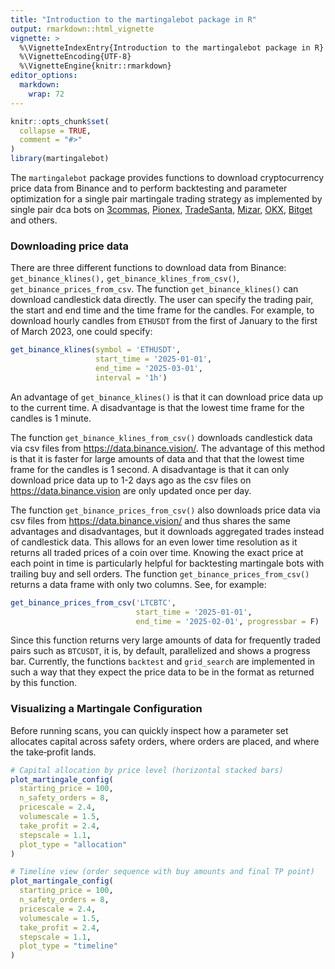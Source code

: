 ```yaml
---
title: "Introduction to the martingalebot package in R"
output: rmarkdown::html_vignette
vignette: >
  %\VignetteIndexEntry{Introduction to the martingalebot package in R}
  %\VignetteEncoding{UTF-8}
  %\VignetteEngine{knitr::rmarkdown}
editor_options: 
  markdown: 
    wrap: 72
---
```


```r
knitr::opts_chunk$set(
  collapse = TRUE,
  comment = "#>"
)
library(martingalebot)
```

The `martingalebot` package provides functions to download
cryptocurrency price data from Binance and to perform backtesting and
parameter optimization for a single pair martingale trading strategy as
implemented by single pair dca bots on [3commas](https://3commas.io/),
[Pionex](https://www.pionex.com/),
[TradeSanta](https://tradesanta.com/), [Mizar](https://mizar.com/),
[OKX](https://www.okx.com/learn/introducing-the-spot-dollar-cost-averaging-dca-bot),
[Bitget](https://www.bitget.com/en/academy/article-details/Bitget-DCA-Strategy-A-Hands-on-Tutorial)
and others.

### Downloading price data

There are three different functions to download data from Binance:
`get_binance_klines(),` `get_binance_klines_from_csv()`,
`get_binance_prices_from_csv`. The function `get_binance_klines()` can
download candlestick data directly. The user can specify the trading
pair, the start and end time and the time frame for the candles. For
example, to download hourly candles from `ETHUSDT` from the first of
January to the first of March 2023, one could specify:

```r
get_binance_klines(symbol = 'ETHUSDT',
                   start_time = '2025-01-01',
                   end_time = '2025-03-01',
                   interval = '1h')
```

An advantage of `get_binance_klines()` is that it can download price
data up to the current time. A disadvantage is that the lowest time
frame for the candles is 1 minute.

The function `get_binance_klines_from_csv()` downloads candlestick data
via csv files from <https://data.binance.vision/>. The advantage of this
method is that it is faster for large amounts of data and that that the
lowest time frame for the candles is 1 second. A disadvantage is that it
can only download price data up to 1-2 days ago as the csv files on
[https://data.binance.vision](https://data.binance.vision/) are only
updated once per day.

The function `get_binance_prices_from_csv()` also downloads price data
via csv files from <https://data.binance.vision/> and thus shares the
same advantages and disadvantages, but it downloads aggregated trades
instead of candlestick data. This allows for an even lower time
resolution as it returns all traded prices of a coin over time. Knowing
the exact price at each point in time is particularly helpful for
backtesting martingale bots with trailing buy and sell orders. The
function `get_binance_prices_from_csv()` returns a data frame with only
two columns. See, for example:

```r
get_binance_prices_from_csv('LTCBTC',
                            start_time = '2025-01-01',
                            end_time = '2025-02-01', progressbar = F)
```

Since this function returns very large amounts of data for frequently
traded pairs such as `BTCUSDT`, it is, by default, parallelized and
shows a progress bar. Currently, the functions `backtest` and
`grid_search` are implemented in such a way that they expect the price
data to be in the format as returned by this function.


### Visualizing a Martingale Configuration

Before running scans, you can quickly inspect how a parameter set allocates capital across safety orders, where orders are placed, and where the take‑profit lands.

```r
# Capital allocation by price level (horizontal stacked bars)
plot_martingale_config(
  starting_price = 100,
  n_safety_orders = 8,
  pricescale = 2.4,
  volumescale = 1.5,
  take_profit = 2.4,
  stepscale = 1.1, 
  plot_type = "allocation"
)
```

```r
# Timeline view (order sequence with buy amounts and final TP point)
plot_martingale_config(
  starting_price = 100,
  n_safety_orders = 8,
  pricescale = 2.4,
  volumescale = 1.5,
  take_profit = 2.4,
  stepscale = 1.1,
  plot_type = "timeline"
)
```
